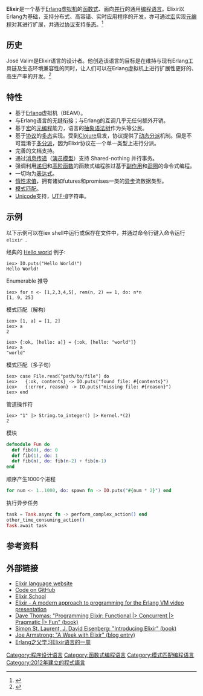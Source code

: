 {{NoteTA
|G1 = IT
|1 = zh-cn:宏; zh-tw:巨集;
}}
{{Infobox programming language
| logo                   = 
| caption                = Elixir
| name                   = Elixir
| paradigm = [[多范式|多范式]]：[[函数式编程|函数式]]、[[并发计算|并行式]]、[[面向进程编程|面向进程]]、[[同像性|同像性]]
| year                   = {{start date and age|2012}}
| typing = [[动态类型|动态类型]]、[[强类型|强类型]]
| influenced_by          = [[Clojure|Clojure]]、[[Erlang|Erlang]]、[[Ruby|Ruby]] 
| creator               = [[José_Valim|José Valim]]
| latest release version = {{wikidata|property|edit|reference|P348}}
| latest release date = {{wikidata|qualifier|single|P348|P577}}，{{time ago|{{wikidata|qualifier|single|raw|P348|P577}}}}
| license                = [[Apache_License|Apache License]]
| website                = {{URL|https://elixir-lang.org/}}
| file_ext               = .ex、.exs
}}
'''Elixir'''是一个基于[[Erlang|Erlang]][[虚拟机|虚拟机]]的[[函数式编程|函数式]]、面向[[并发计算|并行]]的通用[[编程语言|编程语言]]。Elixir以Erlang为基础，支持分布式、高容错、实时应用程序的开发，亦可通过[[宏|宏]]实现[[元编程|元编程]]对其进行扩展，并通过[[协议_(面向对象编程)|协议]]支持[[多态_(面向对象程序设计)|多态]]。<ref>{{cite web|url=https://elixir-lang.org|title=Elixir|work=José Valim|accessdate=2013-02-17|archive-date=2017-09-30|archive-url=https://web.archive.org/web/20170930173701/https://elixir-lang.org/|dead-url=no}}</ref>

== 历史 ==

José Valim是Elixir语言的设计者。他创造该语言的目标是在维持与现有Erlang工具链及生态环境兼容性的同时，让人们可以在Erlang虚拟机上进行扩展性更好的、高生产率的开发。<ref>{{cite web|url=http://vimeo.com/53221562|title=Elixir - A modern approach to programming for the Erlang VM|accessdate=2013-02-17|archive-date=2012-11-29|archive-url=https://web.archive.org/web/20121129055534/http://vimeo.com/53221562|dead-url=no}}</ref>

== 特性 ==

* 基于[[Erlang|Erlang]]虚拟机（BEAM）。
* 与Erlang语言的无缝衔接；与Erlang的互调几乎无任何额外开销。
* 基于[[宏|宏]]的[[元编程|元编程]]能力，语言的[[抽象语法树|抽象语法树]]作为头等公民。
* 基于[[协议_(面向对象编程)|协议]]的[[多态_(面向对象程序设计)|多态]]实现。受到[[Clojure|Clojure]]启发，协议提供了[[动态分派|动态分派]]机制。但是不可混淆于[[多分派|多分派]]，因为Elixir协议在一个单一类型上进行分派。
* 完善的文档支持。
* 通过[[消息传递|消息传递]]（[[演员模型|演员模型]]）支持 Shared-nothing 并行事务。
* 强调利用[[递归|递归]]和[[高阶函数|高阶函数]]的函数式编程胜过基于[[副作用|副作用]]和[[迴圈|迴圈]]的命令式编程。
* 一切均为[[表达式|表达式]]。
* [[惰性求值|惰性求值]]，拥有诸如futures和promises一类的[[异步|异步]]流数据类型。
* [[模式匹配|模式匹配]]。
* [[Unicode|Unicode]]支持，[[UTF-8|UTF-8]]字符串。

==示例==
以下示例可以在iex shell中运行或保存在文件中，并通过命令行键入命令运行 <code>elixir ''<filename>''</code>.

经典的 [[Hello_world|Hello world]] 例子:

<syntaxhighlight lang="iex">
iex> IO.puts("Hello World!")
Hello World!
</syntaxhighlight>

Enumerable 推导
<syntaxhighlight lang="iex">
iex> for n <- [1,2,3,4,5], rem(n, 2) == 1, do: n*n
[1, 9, 25]
</syntaxhighlight>

模式匹配（解构）
<syntaxhighlight lang="iex">
iex> [1, a] = [1, 2]
iex> a
2

iex> {:ok, [hello: a]} = {:ok, [hello: "world"]}
iex> a
"world"
</syntaxhighlight>

模式匹配（多子句）
<syntaxhighlight lang="iex">
iex> case File.read("path/to/file") do
iex>   {:ok, contents} -> IO.puts("found file: #{contents}")
iex>   {:error, reason} -> IO.puts("missing file: #{reason}")
iex> end
</syntaxhighlight>

管道操作符
<syntaxhighlight lang="iex">
iex> "1" |> String.to_integer() |> Kernel.*(2)
2
</syntaxhighlight>

模块
<syntaxhighlight lang="elixir">
defmodule Fun do
  def fib(0), do: 0
  def fib(1), do: 1
  def fib(n), do: fib(n-2) + fib(n-1)  
end
</syntaxhighlight>

顺序产生1000个进程
<syntaxhighlight lang=elixir>
for num <- 1..1000, do: spawn fn -> IO.puts("#{num * 2}") end
</syntaxhighlight>

执行异步任务
<syntaxhighlight lang=elixir>
task = Task.async fn -> perform_complex_action() end
other_time_consuming_action()
Task.await task
</syntaxhighlight>

== 参考资料 ==
{{reflist|1}}

== 外部链接 ==
{{Portal|Free software}}
* [https://elixir-lang.org/ Elixir language website]{{Wayback|url=https://elixir-lang.org/ |date=20170930173701 }}
* [https://github.com/elixir-lang/elixir/ Code on GitHub]{{Wayback|url=https://github.com/elixir-lang/elixir/ |date=20150203014708 }}
* [http://elixirschool.com/cn/ Elixir School]{{Wayback|url=http://elixirschool.com/cn/ |date=20170425204901 }}
* [http://vimeo.com/53221562 Elixir - A modern approach to programming for the Erlang VM video presentation]{{Wayback|url=http://vimeo.com/53221562 |date=20140307123804 }}
* [https://web.archive.org/web/20150610090110/https://pragprog.com/book/elixir/programming-elixir Dave Thomas: "Programming Elixir: Functional |> Concurrent |> Pragmatic |> Fun" (book)]
* [http://shop.oreilly.com/product/0636920030584.do Simon St. Laurent, J. David Eisenberg: "Introducing Elixir" (book)]{{Wayback|url=http://shop.oreilly.com/product/0636920030584.do |date=20140704071600 }}
* [https://web.archive.org/web/20130819053404/http://joearms.github.io/2013/05/31/a-week-with-elixir.html Joe Armstrong: "A Week with Elixir" (blog entry)]
* [https://github.com/oldratlee/translations/blob/master/a-week-with-elixir/README.md Erlang之父学习Elixir语言的一周]{{Wayback|url=https://github.com/oldratlee/translations/blob/master/a-week-with-elixir/README.md |date=20190216004351 }}

{{程序设计语言}}

[[Category:程序设计语言|Category:程序设计语言]]
[[Category:函数式编程语言|Category:函数式编程语言]]
[[Category:模式匹配编程语言|Category:模式匹配编程语言]]
[[Category:2012年建立的程式語言|Category:2012年建立的程式語言]]